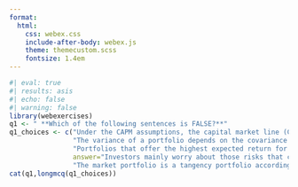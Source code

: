 ```yaml
---
format:
  html:
    css: webex.css
    include-after-body: webex.js
    theme: themecustom.scss
    fontsize: 1.4em
---
```



```r
#| eval: true
#| results: asis
#| echo: false
#| warning: false
library(webexercises)
q1 <- " **Which of the following sentences is FALSE?**"
q1_choices <- c("Under the CAPM assumptions, the capital market line (CML), which is the set of portfolios obtained by combining the risk-free security and the market portfolio, is the set of portfolios with the highest possible expected return for any level of volatility.", 
                "The variance of a portfolio depends on the covariance of the stocks within it.", 
                "Portfolios that offer the highest expected return for a given variance (or standard deviation) are known as efficient portfolios.", 
                answer="Investors mainly worry about those risks that can be eliminated through diversification.",
                "The market portfolio is a tangency portfolio according to the CAPM.")
cat(q1,longmcq(q1_choices))

```






